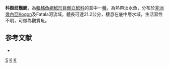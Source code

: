 {{Speciesbox 
| genus = Synodontis
| species = kogonensis
| authority = [[Musschoot|Musschoot]] & [[Lalèyè|Lalèyè]], 2008
| status = DD
| status_system= IUCN3.1
}}

'''科穀歧鬚鮠'''，為[[輻鰭魚綱|輻鰭魚綱]][[鯰形目|鯰形目]][[倒立鯰科|倒立鯰科]]的其中一[[種|種]]，為熱帶淡水魚，分布於[[非洲|非洲]][[幾內亞|幾內亞]]Kogon及Fatala河流域，體長可達21.2公分，棲息在底中層水域，生活習性不明，可做為觀賞魚。

==参考文献==
*{{FishBase_species|genus=Synodontis|species=kogonensis|year=2015|month=5}}

{{Reflist}}
{{Taxonbar|from=Q6431261}}

[[Category:2008年描述的鱼类|S]]
[[Category:IUCN红色名录数据缺乏物种|K]]
[[Category:歧鬚鮠屬|K]]